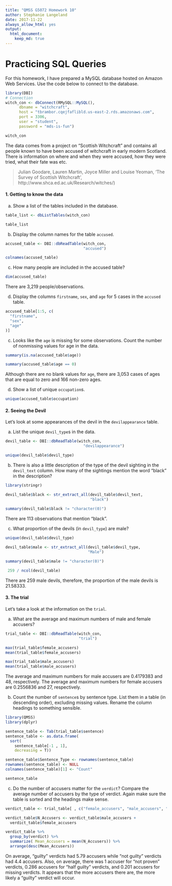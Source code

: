 ```yaml
---
title: "QMSS G5072 Homework 10"
author: Stephanie Langeland 
date: 2017-11-22
always_allow_html: yes
output: 
  html_document:
    keep_md: true
---
```


Practicing SQL Queries
============================

For this homework, I have prepared a MySQL database hosted on Amazon Web 
Services. Use the code below to connect to the database.

```r
library(DBI)
# Connection
witch_con <- dbConnect(RMySQL::MySQL(),
      dbname = "witchcraft",
      host = "tbrambor.cqejfaflibld.us-east-2.rds.amazonaws.com",
      port = 3306,
      user = "student",
      password = "mds-is-fun")

witch_con
```

The data comes from a project on "Scottish Witchcraft" and contains all people 
known to have been accused of witchcraft in early modern Scotland. There is 
information on where and when they were accused, how they were tried, what their 
fate was etc.

>Julian Goodare, Lauren Martin, Joyce Miller and Louise Yeoman, ‘The Survey of Scottish Witchcraft’, http://www.shca.ed.ac.uk/Research/witches/) 

#### 1. Getting to know the data

a) Show a list of the tables included in the database. 

```r
table_list <- dbListTables(witch_con)

table_list
```

b) Display the column names for the table `accused`.  

```r
accused_table <- DBI::dbReadTable(witch_con, 
                                  "accused")

colnames(accused_table)
```

c) How many people are included in the accused table?  

```r
dim(accused_table)
```

There are 3,219 people/observations.

d) Display the columns `firstname`, `sex`, and `age` for 5 cases in the `accused` table.  

```r
accused_table[1:5, c(
  "firstname",
  "sex",
  "age"
)]
```

c) Looks like the `age` is missing for some observations. Count the number of 
nonmissing values for age in the data.  

```r
summary(is.na(accused_table$age))

summary(accused_table$age == 0)
```

Although there are no blank values for `age`, there are 3,053 cases of ages that
are equal to zero and 166 non-zero ages. 

d) Show a list of unique `occupation`s.

```r
unique(accused_table$occupation)
```

#### 2. Seeing the Devil

Let's look at some appearances of the devil in the `devilappearance` table.

a) List the unique `devil_type`s in the data.  

```r
devil_table <- DBI::dbReadTable(witch_con, 
                                  "devilappearance")

unique(devil_table$devil_type)
```

b) There is also a little description of the type of the devil sighting in the 
`devil_text` column. How many of the sightings mention the word "black" in the 
description?

```r
library(stringr)

devil_table$black <- str_extract_all(devil_table$devil_text,
                                     "black")
  
summary(devil_table$black != "character(0)")
```

There are 113 observations that mention "black".

c) What proportion of the devils (in `devil_type`) are male? 

```r
unique(devil_table$devil_type)

devil_table$male <- str_extract_all(devil_table$devil_type,
                                    "Male")

summary(devil_table$male != "character(0)")

 259 / ncol(devil_table) 
```

There are 259 male devils, therefore, the proportion of the male devils is 21.58333.

#### 3. The trial

Let's take a look at the information on the `trial`.

a) What are the average and maximum numbers of male and female accusers?

```r
trial_table <- DBI::dbReadTable(witch_con,
                                "trial")

max(trial_table$female_accusers)
mean(trial_table$female_accusers)

max(trial_table$male_accusers)
mean(trial_table$male_accusers)
```

The average and maximum numbers for male accusers are 0.4179383 and 48, respectively.
The average and maximum numbers for female accusers are 0.2556836 and 27, respectively. 

b) Count the number of `sentence`s by sentence type. List them in a table (in 
descending order), excluding missing values. Rename the column headings to something 
sensible.  

```r
library(QMSS)
library(dplyr)

sentence_table <- Tab(trial_table$sentence)
sentence_table <- as.data.frame(
  sort(
    sentence_table[-1 , 1],
    decreasing = T))

sentence_table$Sentence_Type <- rownames(sentence_table)
rownames(sentence_table) <- NULL
colnames(sentence_table)[1] <- "Count"

sentence_table 
```

c) Do the number of accusers matter for the `verdict`? Compare the average number 
of accusers by the type of verdict. Again make sure the table is sorted and the 
headings make sense. 

```r
verdict_table <- trial_table[ , c("female_accusers", "male_accusers", "verdict")]

verdict_table$N_Accusers <- verdict_table$male_accusers + 
  verdict_table$female_accusers

verdict_table %>%
  group_by(verdict) %>%
  summarize( Mean_Accusers = mean(N_Accusers)) %>%
  arrange(desc(Mean_Accusers))
```

On average, "guilty" verdicts had 5.79 accusers while "not guilty" verdicts had
4.4 accusers.  Also, on average, there was 1 accuser for "not proven" verdicts,
0.286 accusers for "half guilty" verdicts, and 0.201 accusers for missing
verdicts.  It appears that the more accusers there are, the more likely 
a "guilty" verdict will occur. 

